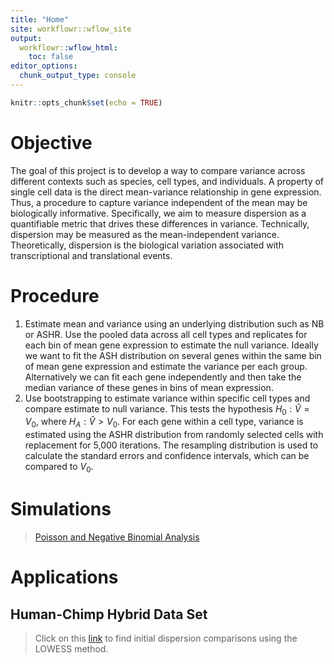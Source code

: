 ```yaml
---
title: "Home"
site: workflowr::wflow_site
output:
  workflowr::wflow_html:
    toc: false
editor_options:
  chunk_output_type: console
---
```


```r
knitr::opts_chunk$set(echo = TRUE)
```

# **Objective**
The goal of this project is to develop a way to compare variance across different contexts such as species, cell types, and individuals. A property of single cell data is the direct mean-variance relationship in gene expression. Thus, a procedure to capture variance independent of the mean may be biologically informative. Specifically, we aim to measure dispersion as a quantifiable metric that drives these differences in variance. Technically, dispersion may be measured as the mean-independent variance. Theoretically, dispersion is the biological variation associated with transcriptional and translational events.

# **Procedure**
1. Estimate mean and variance using an underlying distribution such as NB or ASHR. Use the pooled data across all cell types and replicates for each bin of mean gene expression to estimate the null variance. Ideally we want to fit the ASH distribution on several genes within the same bin of mean gene expression and estimate the variance per each group. Alternatively we can fit each gene independently and then take the median variance of these genes in bins of mean expression. 
2. Use bootstrapping to estimate variance within specific cell types and compare estimate to null variance. This tests the hypothesis $H_0: \hat{V}=V_0$, where $H_A: \hat{V}>V_0$. For each gene within a cell type, variance is estimated using the ASHR distribution from randomly selected cells with replacement for 5,000 iterations. The resampling distribution is used to calculate the standard errors and confidence intervals, which can be compared to $V_0$.

# **Simulations**

> [Poisson and Negative Binomial Analysis](simulation_null_analysis.html)

# **Applications**

## **Human-Chimp Hybrid Data Set**

> Click on this [link](differential_dispersion_hybrid_line_cpm_analysis.html) to find initial dispersion comparisons using the LOWESS method.
